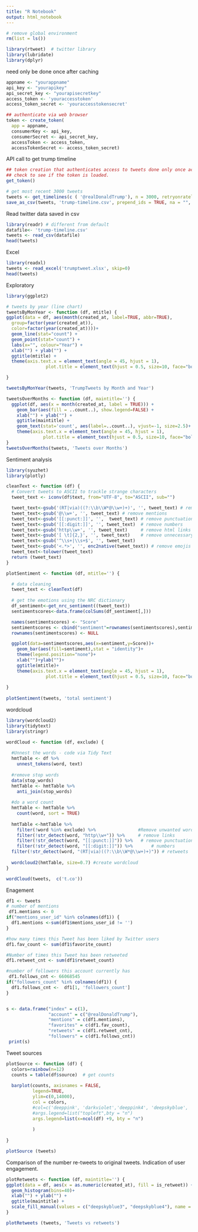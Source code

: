 ```yaml
---
title: "R Notebook"
output: html_notebook
---
```


```r
# remove global environment
rm(list = ls())

library(rtweet)  # twitter library 
library(lubridate)
library(dplyr)

```

need only be done once after caching

```r
appname <- "yourappname"
api_key <- "yourapikey"
api_secret_key <- "yourapisecretkey"
access_token <- 'youraccesstoken'
access_token_secret <- 'youraccesstokensecret'

## authenticate via web browser
token <- create_token(
  app = appname,
  consumerKey <- api_key,
  consumerSecret <- api_secret_key,
  accessToken <- access_token, 
  accessTokenSecret <- access_token_secret)

```
 
 API call to get trump timeline
 
```r

## token creation that authenticates access to tweets done only once across all applications!!!
## check to see if the token is loaded. 
get_token()

# get most recent 3000 tweets 
tweets <- get_timelines(c ( '@realDonaldTrump'), n = 3000, retryonratelimit =TRUE)
save_as_csv(tweets, 'trump-timeline.csv', prepend_ids = TRUE, na = "", fileEncoding = "UTF-8")

```

Read twitter data saved in csv

```r
library(readr) # different from default
datafile<- 'trump-timeline.csv'
tweets <- read_csv(datafile)
head(tweets)
```

Excel

```r
library(readxl)
tweets <- read_excel('trumptweet.xlsx', skip=0)
head(tweets)
```

Exploratory

```r
library(ggplot2)

# tweets by year (line chart)
tweetsByMonYear <- function (df, mtitle) {
ggplot(data = df, aes(month(created_at, label=TRUE, abbr=TRUE),
  group=factor(year(created_at)), 
  color=factor(year(created_at))))+
  geom_line(stat="count") +
  geom_point(stat="count") +
  labs(x="", colour="Year") +
  xlab("") + ylab("") +
  ggtitle(mtitle) +
  theme(axis.text.x = element_text(angle = 45, hjust = 1),
               plot.title = element_text(hjust = 0.5, size=10, face="bold"))

}

tweetsByMonYear(tweets, 'TrumpTweets by Month and Year')
```


```r
tweetsOverMonths <- function (df, maintitle='') {
  ggplot(df, aes(x = month(created_at, label = TRUE))) +
    geom_bar(aes(fill = ..count..), show.legend=FALSE) +
    xlab("") + ylab("") + 
    ggtitle(maintitle) +
    geom_text(stat='count', aes(label=..count..), vjust=-1, size=2.5)+ #count labels
    theme(axis.text.x = element_text(angle = 45, hjust = 1),
              plot.title = element_text(hjust = 0.5, size=10, face="bold")) # center 
}
tweetsOverMonths(tweets, 'Tweets over Months')
```

Sentiment analysis

```r
library(syuzhet)
library(plotly)

cleanText <- function (df) {
  # Convert tweets to ASCII to trackle strange characters
  tweet_text <- iconv(df$text, from="UTF-8", to="ASCII", sub="")

  tweet_text<-gsub('(RT|via)((?:\\b\\W*@\\w+)+)', '', tweet_text) # remove retweets
  tweet_text<-gsub('@\\w+', '', tweet_text) # remove mentions
  tweet_text<-gsub('[[:punct:]]', '',  tweet_text) # remove punctuation
  tweet_text<-gsub('[[:digit:]]', '', tweet_text)  # remove numbers
  tweet_text<-gsub('http\\w+', '', tweet_text)     # remove html links
  tweet_text<-gsub('[ \t]{2,}', '', tweet_text)    # remove unnecessary spaces
  tweet_text<-gsub('^\\s+|\\s+$', '', tweet_text)
  tweet_text<-gsub('<.*>', '', enc2native(tweet_text)) # remove emojis 
  tweet_text<-tolower(tweet_text)
  return (tweet_text)
}

plotSentiment <- function (df, mtitle='') {

  # data cleaning
  tweet_text <- cleanText(df)
  
  # get the emotions using the NRC dictionary
  df_sentiment<-get_nrc_sentiment((tweet_text))
  sentimentscores<-data.frame(colSums(df_sentiment[,]))

  names(sentimentscores) <- "Score"
  sentimentscores <- cbind("sentiment"=rownames(sentimentscores),sentimentscores)
  rownames(sentimentscores) <- NULL

  ggplot(data=sentimentscores,aes(x=sentiment,y=Score))+
    geom_bar(aes(fill=sentiment),stat = "identity")+
    theme(legend.position="none")+
    xlab("")+ylab("")+
    ggtitle(mtitle)+
    theme(axis.text.x = element_text(angle = 45, hjust = 1),
               plot.title = element_text(hjust = 0.5, size=10, face="bold"))
  
}
  
plotSentiment(tweets, 'total sentiment')

```

wordcloud

```r
library(wordcloud2)
library(tidytext)
library(stringr)

wordCloud <- function (df, exclude) {
  
  #Unnest the words - code via Tidy Text
  hmtTable <- df %>% 
    unnest_tokens(word, text)
  
  #remove stop words 
  data(stop_words)
  hmtTable <- hmtTable %>%
    anti_join(stop_words)
  
  #do a word count
  hmtTable <- hmtTable %>%
    count(word, sort = TRUE) 
  
  hmtTable <-hmtTable %>%
    filter(!word %in% exclude) %>%                #Remove unwanted words
    filter(!str_detect(word, "http\\w+")) %>%     # remove links
    filter(!str_detect(word, "[[:punct:]]")) %>%   # remove punctuation
    filter(!str_detect(word, "[[:digit:]]")) %>%       # numbers
  filter(!str_detect(word, "(RT|via)((?:\\b\\W*@\\w+)+)")) # retweets
  
  wordcloud2(hmtTable, size=0.7) #create wordcloud
}

wordCloud(tweets,  c('t.co'))
```

Enagement

```r

df1 <- tweets
# number of mentions
 df1.mentions <- 0
if("mentions_user_id" %in% colnames(df1)) {
  df1.mentions <-sum(df1$mentions_user_id != '') 
}

#how many times this Tweet has been liked by Twitter users
df1.fav_count <- sum(df1$favorite_count)

#Number of times this Tweet has been retweeted 
df1.retweet_cnt <- sum(df1$retweet_count)

#number of followers this account currently has
 df1.follows_cnt <- 66068545
if("followers_count" %in% colnames(df1)) {
  df1.follows_cnt <-  df1[1, 'followers_count']
}


s <- data.frame("index" = c(1),
                "account" = c("@realDonaldTrump"),
                "mentions" = c(df1.mentions),
                "favorites" = c(df1.fav_count),
                "retweets" = c(df1.retweet_cnt),
                "followers" = c(df1.follows_cnt))
 print(s)

```

Tweet sources
```r

plotSource <- function (df) {
  colors=rainbow(n=12)
  counts = table(df$source)  # get counts
  
  barplot(counts, axisnames = FALSE,
          legend=TRUE, 
          ylim=c(0,14000), 
          col = colors,
          #col=c('deeppink', 'darkviolet','deeppink4', 'deepskyblue', 'forestgreen', 'gold','gold4' ),
          #args.legend=list("topleft",bty = "n")
          args.legend=list(x=ncol(df) +9, bty = "n")
          
          )
  
}

plotSource (tweets)
```


Comparison of the number re-tweets to original tweets. Indication of user engagement.

```r

plotRetweets <- function (df, maintitle='') {
ggplot(data = df, aes(x = as.numeric(created_at), fill = is_retweet)) +
  geom_histogram(bins=40)+
  xlab("") + ylab("") + 
  ggtitle(maintitle) +
  scale_fill_manual(values = c("deepskyblue3", "deepskyblue4"), name = "Retweet")
}

plotRetweets (tweets, 'Tweets vs retweets')

```

